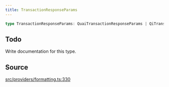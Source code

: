 ```yaml
---
title: TransactionResponseParams
---
```


```ts
type TransactionResponseParams: QuaiTransactionResponseParams | QiTransactionResponseParams;
```

## Todo

Write documentation for this type.

## Source

[src/providers/formatting.ts:330](https://github.com/dominant-strategies/quais-6.js/blob/95934f9b18ff90a0666dd9772179b612f2ad5510/src/providers/formatting.ts#L330)
